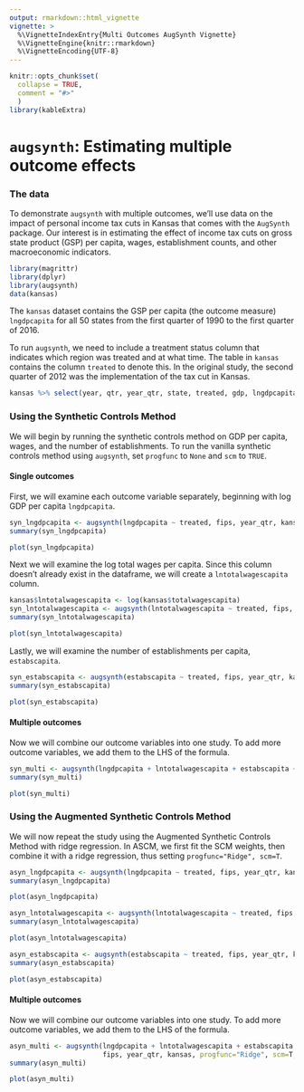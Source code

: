 ```yaml
---
output: rmarkdown::html_vignette
vignette: >
  %\VignetteIndexEntry{Multi Outcomes AugSynth Vignette}
  %\VignetteEngine{knitr::rmarkdown}
  %\VignetteEncoding{UTF-8}
---
```


```r
knitr::opts_chunk$set(
  collapse = TRUE,
  comment = "#>"
  )
library(kableExtra)
```

# `augsynth`: Estimating multiple outcome effects

### The data
To demonstrate `augsynth` with multiple outcomes, we'll use data on the impact of personal income tax cuts in Kansas that comes with the `AugSynth` package. Our interest is in estimating the effect of income tax cuts on gross state product (GSP) per capita, wages, establishment counts, and other macroeconomic indicators.

```r
library(magrittr)
library(dplyr)
library(augsynth)
data(kansas)
```

The `kansas` dataset contains the GSP per capita (the outcome measure) `lngdpcapita` for all 50 states from the first quarter of 1990 to the first quarter of 2016.

To run `augsynth`, we need to include a treatment status column that indicates which region was treated and at what time. The table in `kansas` contains the column `treated` to denote this. In the original study, the second quarter of 2012 was the implementation of the tax cut in Kansas.

```r
kansas %>% select(year, qtr, year_qtr, state, treated, gdp, lngdpcapita) %>% filter(state == "Kansas" & year_qtr >= 2012 & year_qtr < 2013) 
```


### Using the Synthetic Controls Method
We will begin by running the synthetic controls method on GDP per capita, wages, and the number of establishments. To run the vanilla synthetic controls method using `augsynth`, set `progfunc` to `None` and `scm` to `TRUE`.

#### Single outcomes
First, we will examine each outcome variable separately, beginning with log GDP per capita `lngdpcapita`.

```r
syn_lngdpcapita <- augsynth(lngdpcapita ~ treated, fips, year_qtr, kansas, progfunc="None", scm=T)
summary(syn_lngdpcapita)
```

```r
plot(syn_lngdpcapita)
```

Next we will examine the log total wages per capita. Since this column doesn't already exist in the dataframe, we will create a `lntotalwagescapita` column.
```r
kansas$lntotalwagescapita <- log(kansas$totalwagescapita)
syn_lntotalwagescapita <- augsynth(lntotalwagescapita ~ treated, fips, year_qtr, kansas, progfunc="None", scm=T)
summary(syn_lntotalwagescapita)
```

```r
plot(syn_lntotalwagescapita)
```

Lastly, we will examine the number of establishments per capita, `estabscapita`.
```r
syn_estabscapita <- augsynth(estabscapita ~ treated, fips, year_qtr, kansas, progfunc="None", scm=T)
summary(syn_estabscapita)
```

```r
plot(syn_estabscapita)
```

#### Multiple outcomes
Now we will combine our outcome variables into one study. To add more outcome variables, we add them to the LHS of the formula. 
```r
syn_multi <- augsynth(lngdpcapita + lntotalwagescapita + estabscapita ~ treated, fips, year_qtr, kansas, progfunc="None", scm=T)
summary(syn_multi)
```

```r
plot(syn_multi)
```


### Using the Augmented Synthetic Controls Method
We will now repeat the study using the Augmented Synthetic Controls Method with ridge regression. In ASCM, we first fit the SCM weights, then combine it with a ridge regression, thus setting `progfunc="Ridge", scm=T`.

```r
asyn_lngdpcapita <- augsynth(lngdpcapita ~ treated, fips, year_qtr, kansas, progfunc="Ridge", scm=T)
summary(asyn_lngdpcapita)
```

```r
plot(asyn_lngdpcapita)
```

```r
asyn_lntotalwagescapita <- augsynth(lntotalwagescapita ~ treated, fips, year_qtr, kansas, progfunc="Ridge", scm=T)
summary(asyn_lntotalwagescapita)
```

```r
plot(asyn_lntotalwagescapita)
```

```r
asyn_estabscapita <- augsynth(estabscapita ~ treated, fips, year_qtr, kansas, progfunc="Ridge", scm=T)
summary(asyn_estabscapita)
```

```r
plot(asyn_estabscapita)
```

#### Multiple outcomes
Now we will combine our outcome variables into one study. To add more outcome variables, we add them to the LHS of the formula. 
```r
asyn_multi <- augsynth(lngdpcapita + lntotalwagescapita + estabscapita ~ treated, 
                       fips, year_qtr, kansas, progfunc="Ridge", scm=T, lambda = 1e-4)
summary(asyn_multi)
```

```r
plot(asyn_multi)
```
